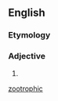 ==English==

===Etymology===
{{confix|zoö|trophic}}

===Adjective===
{{en-adj|-}}

# {{alternative form of|zootrophic}}

[[Category:English terms spelled with Ö|zootrophic]]